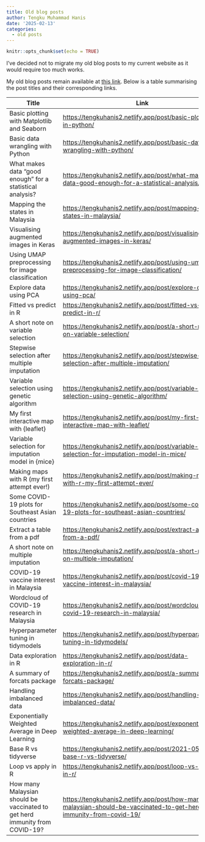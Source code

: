 ```yaml
---
title: Old blog posts
author: Tengku Muhammad Hanis
date: '2025-02-13'
categories:
  - old posts
---
```


```r
knitr::opts_chunk$set(echo = TRUE)
```

I've decided not to migrate my old blog posts to my current website as it would require too much works.

My old blog posts remain available at [this link](https://tengkuhanis2.netlify.app/post/). Below is a table summarising the post titles and their corresponding links.

| Title | Link |
|---------------------------------------|---------------------------------|
| Basic plotting with Matplotlib and Seaborn | <https://tengkuhanis2.netlify.app/post/basic-plotting-in-python/> |
| Basic data wrangling with Python | <https://tengkuhanis2.netlify.app/post/basic-data-wrangling-with-python/> |
| What makes data "good enough" for a statistical analysis? | <https://tengkuhanis2.netlify.app/post/what-makes-data-good-enough-for-a-statistical-analysis/> |
| Mapping the states in Malaysia | <https://tengkuhanis2.netlify.app/post/mapping-the-states-in-malaysia/> |
| Visualising augmented images in Keras | <https://tengkuhanis2.netlify.app/post/visualising-augmented-images-in-keras/> |
| Using UMAP preprocessing for image classification | <https://tengkuhanis2.netlify.app/post/using-umap-preprocessing-for-image-classification/> |
| Explore data using PCA | <https://tengkuhanis2.netlify.app/post/explore-data-using-pca/> |
| Fitted vs predict in R | <https://tengkuhanis2.netlify.app/post/fitted-vs-predict-in-r/> |
| A short note on variable selection | <https://tengkuhanis2.netlify.app/post/a-short-note-on-variable-selection/> |
| Stepwise selection after multiple imputation | <https://tengkuhanis2.netlify.app/post/stepwise-selection-after-multiple-imputation/> |
| Variable selection using genetic algorithm | <https://tengkuhanis2.netlify.app/post/variable-selection-using-genetic-algorithm/> |
| My first interactive map with {leaflet} | <https://tengkuhanis2.netlify.app/post/my-first-interactive-map-with-leaflet/> |
| Variable selection for imputation model in {mice} | <https://tengkuhanis2.netlify.app/post/variable-selection-for-imputation-model-in-mice/> |
| Making maps with R (my first attempt ever!) | <https://tengkuhanis2.netlify.app/post/making-maps-with-r-my-first-attempt-ever/> |
| Some COVID-19 plots for Southeast Asian countries | <https://tengkuhanis2.netlify.app/post/some-covid-19-plots-for-southeast-asian-countries/> |
| Extract a table from a pdf | <https://tengkuhanis2.netlify.app/post/extract-a-table-from-a-pdf/> |
| A short note on multiple imputation | <https://tengkuhanis2.netlify.app/post/a-short-note-on-multiple-imputation/> |
| COVID-19 vaccine interest in Malaysia | <https://tengkuhanis2.netlify.app/post/covid-19-vaccine-interest-in-malaysia/> |
| Wordcloud of COVID-19 research in Malaysia | <https://tengkuhanis2.netlify.app/post/wordcloud-of-covid-19-research-in-malaysia/> |
| Hyperparameter tuning in tidymodels | <https://tengkuhanis2.netlify.app/post/hyperparameter-tuning-in-tidymodels/> |
| Data exploration in R | <https://tengkuhanis2.netlify.app/post/data-exploration-in-r/> |
| A summary of forcats package | <https://tengkuhanis2.netlify.app/post/a-summary-of-forcats-package/> |
| Handling imbalanced data | <https://tengkuhanis2.netlify.app/post/handling-imbalanced-data/> |
| Exponentially Weighted Average in Deep Learning | <https://tengkuhanis2.netlify.app/post/exponentially-weighted-average-in-deep-learning/> |
| Base R vs tidyverse | <https://tengkuhanis2.netlify.app/post/2021-05-04-base-r-vs-tidyverse/> |
| Loop vs apply in R | <https://tengkuhanis2.netlify.app/post/loop-vs-apply-in-r/> |
| How many Malaysian should be vaccinated to get herd immunity from COVID-19? | <https://tengkuhanis2.netlify.app/post/how-many-malaysian-should-be-vaccinated-to-get-herd-immunity-from-covid-19/> |
